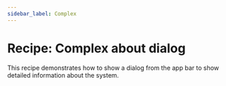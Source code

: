 ```yaml
---
sidebar_label: Complex
---
```


# Recipe: Complex about dialog

This recipe demonstrates how to show a dialog from the app bar to show detailed information about the system.

<RecipeDemo initialpath="/recipes/app-bar-about/complex-about-dialog.html" />

